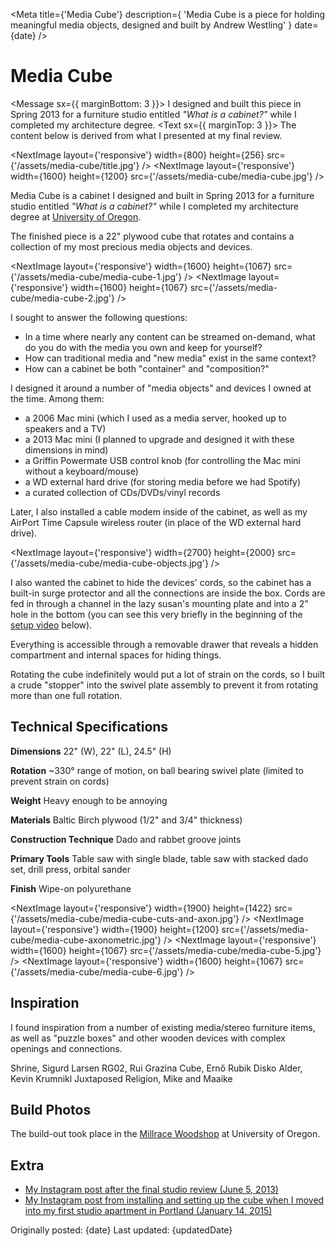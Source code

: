 

<Meta
  title={'Media Cube'}
  description={
    'Media Cube is a piece for holding meaningful media objects, designed and built by Andrew Westling'
  }
  date={date}
/>

# Media Cube

<Message sx={{ marginBottom: 3 }}>
  <Text>
    I designed and built this piece in Spring 2013 for a furniture studio
    entitled <em>"What is a cabinet?"</em> while I completed my architecture
    degree.
  </Text>
  <Text sx={{ marginTop: 3 }}>
    The content below is derived from what I presented at my final review.
  </Text>
</Message>

<NextImage
  layout={'responsive'}
  width={800}
  height={256}
  src={'/assets/media-cube/title.jpg'}
/>
<NextImage
  layout={'responsive'}
  width={1600}
  height={1200}
  src={'/assets/media-cube/media-cube.jpg'}
/>

Media Cube is a cabinet I designed and built in Spring 2013 for a furniture studio entitled _"What is a cabinet?"_ while I completed my architecture degree at [University of Oregon](https://architecture.uoregon.edu).

The finished piece is a 22" plywood cube that rotates and contains a collection of my most precious media objects and devices.

<NextImage
  layout={'responsive'}
  width={1600}
  height={1067}
  src={'/assets/media-cube/media-cube-1.jpg'}
/>
<NextImage
  layout={'responsive'}
  width={1600}
  height={1067}
  src={'/assets/media-cube/media-cube-2.jpg'}
/>

I sought to answer the following questions:

- In a time where nearly any content can be streamed on-demand, what do you do with the media you own and keep for yourself?
- How can traditional media and "new media" exist in the same context?
- How can a cabinet be both "container" and "composition?"

I designed it around a number of "media objects" and devices I owned at the time. Among them:

- a 2006 Mac mini (which I used as a media server, hooked up to speakers and a TV)
- a 2013 Mac mini (I planned to upgrade and designed it with these dimensions in mind)
- a Griffin Powermate USB control knob (for controlling the Mac mini without a keyboard/mouse)
- a WD external hard drive (for storing media before we had Spotify)
- a curated collection of CDs/DVDs/vinyl records

Later, I also installed a cable modem inside of the cabinet, as well as my AirPort Time Capsule wireless router (in place of the WD external hard drive).

<NextImage
  layout={'responsive'}
  width={2700}
  height={2000}
  src={'/assets/media-cube/media-cube-objects.jpg'}
/>

I also wanted the cabinet to hide the devices' cords, so the cabinet has a built-in surge protector and all the connections are inside the box. Cords are fed in through a channel in the lazy susan's mounting plate and into a 2" hole in the bottom (you can see this very briefly in the beginning of the [setup video](#setup-video) below).

Everything is accessible through a removable drawer that reveals a hidden compartment and internal spaces for hiding things.

<Grid columns={2} gap={0}>
  <NextImage
    layout={'responsive'}
    width={2700}
    height={2000}
    src={'/assets/media-cube/media-cube-4.jpg'}
  />
  <NextImage
    layout={'responsive'}
    width={2700}
    height={2000}
    src={'/assets/media-cube/media-cube-3.jpg'}
  />
</Grid>

Rotating the cube indefinitely would put a lot of strain on the cords, so I built a crude "stopper" into the swivel plate assembly to prevent it from rotating more than one full rotation.

## Technical Specifications

**Dimensions** 22" (W), 22" (L), 24.5" (H)

**Rotation** ~330° range of motion, on ball bearing swivel plate (limited to prevent strain on cords)

**Weight** Heavy enough to be annoying

**Materials** Baltic Birch plywood (1/2" and 3/4" thickness)

**Construction Technique** Dado and rabbet groove joints

**Primary Tools** Table saw with single blade, table saw with stacked dado set, drill press, orbital sander

**Finish** Wipe-on polyurethane

<NextImage
  layout={'responsive'}
  width={1900}
  height={1422}
  src={'/assets/media-cube/media-cube-cuts-and-axon.jpg'}
/>
<NextImage
  layout={'responsive'}
  width={1900}
  height={1200}
  src={'/assets/media-cube/media-cube-axonometric.jpg'}
/>
<NextImage
  layout={'responsive'}
  width={1600}
  height={1067}
  src={'/assets/media-cube/media-cube-5.jpg'}
/>
<NextImage
  layout={'responsive'}
  width={1600}
  height={1067}
  src={'/assets/media-cube/media-cube-6.jpg'}
/>

## Inspiration

I found inspiration from a number of existing media/stereo furniture items, as well as "puzzle boxes" and other wooden devices with complex openings and connections.

<Grid columns={3} gap={0}>
  <NextLink href={'http://sigurdlarsen.com/project/shrine/'} passHref>
    <Link target="_blank">
      <NextImage
        layout={'responsive'}
        width={250}
        height={250}
        src={'/assets/media-cube/sigurd-larsen-shrine.jpg'}
      />
      <Text>Shrine, Sigurd Larsen</Text>
    </Link>
  </NextLink>
  <NextLink href={'http://ruigrazina.com/rg02'} passHref>
    <Link target="_blank">
      <NextImage
        layout={'responsive'}
        width={250}
        height={250}
        src={'/assets/media-cube/rui-grazina-rg02.jpg'}
      />
      <Text>RG02, Rui Grazina</Text>
    </Link>
  </NextLink>
  <NextLink href={'https://en.wikipedia.org/wiki/Rubik%27s_Cube'} passHref>
    <Link target="_blank">
      <NextImage
        layout={'responsive'}
        width={250}
        height={250}
        src={'/assets/media-cube/rubiks-cube.jpg'}
      />
      <Text>Cube, Ernő Rubik</Text>
    </Link>
  </NextLink>
</Grid>
<Grid columns={2} gap={0}>
  <NextLink href={'http://www.krumnikl.com/disko_alder.php'} passHref>
    <Link target="_blank">
      <NextImage
        layout={'responsive'}
        width={377}
        height={250}
        src={'/assets/media-cube/kevin-krumnikl-disko-alder.jpg'}
      />
      <Text>Disko Alder, Kevin Krumnikl</Text>
    </Link>
  </NextLink>
  <NextLink
    href={'http://www.mikeandmaaike.com/press/JUXTAPOSED%20-%20RELIGION'}
    passHref
  >
    <Link target="_blank">
      <NextImage
        layout={'responsive'}
        width={377}
        height={250}
        src={'/assets/media-cube/mike-and-maaike-juxtaposed-religion.jpg'}
      />
      <Text>Juxtaposed Religion, Mike and Maaike</Text>
    </Link>
  </NextLink>
</Grid>

## Build Photos

The build-out took place in the [Millrace Woodshop](https://blogs.uoregon.edu/designtech/studio-shop/woodshop/) at University of Oregon.

<Grid columns={2}>
  <NextImage
    layout={'responsive'}
    width={400}
    height={533}
    src={'/assets/media-cube/process-1.jpg'}
  />
  <NextImage
    layout={'responsive'}
    width={400}
    height={533}
    src={'/assets/media-cube/process-2.jpg'}
  />
  <NextImage
    layout={'responsive'}
    width={400}
    height={300}
    src={'/assets/media-cube/process-3.jpg'}
  />
  <NextImage
    layout={'responsive'}
    width={400}
    height={300}
    src={'/assets/media-cube/process-4.jpg'}
  />
  <NextImage
    layout={'responsive'}
    width={320}
    height={240}
    src={'/assets/media-cube/media-cube-animation.gif'}
  />
</Grid>

## Extra

- [My Instagram post after the final studio review (June 5, 2013)](https://www.instagram.com/p/aM7YjjjSaN/)
- [My Instagram post from installing and setting up the cube when I moved into my first studio apartment in Portland (January 14, 2015)](https://www.instagram.com/p/x06x-cjSa_/)

<Text as="p" variant="label">
  Originally posted: {date}
</Text>

<Text as="p" variant="label">
  Last updated: {updatedDate}
</Text>
